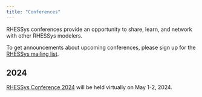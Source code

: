 ```yaml
---
title: "Conferences"
---
```


RHESSys conferences provide an opportunity to share, learn, and network with other RHESSys modelers.

To get announcements about upcoming conferences, please sign up for the [RHESSys mailing list](about_us.qmd).

## 2024

[RHESSys Conference 2024](conferences/conference_2024.qmd) will be held virtually on May 1-2, 2024.


